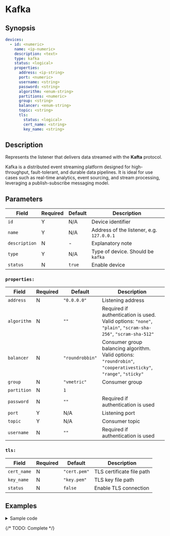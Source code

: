 # Kafka

## Synopsis

```yaml
devices:
  - id: <numeric>
    name: <ip-numeric>
    description: <text>
    type: kafka
    status: <logical>
    properties:
      address: <ip-string>
      port: <numeric>
      username: <string>
      password: <string>
      algorithm: <enum-string>
      partitions: <numeric>
      group: <string>
      balancer: <enum-string>
      topic: <string>
      tls:
        status: <logical>
        cert_name: <string>
        key_name: <string>
```

## Description

Represents the listener that delivers data streamed with the **Kafta** protocol.

Kafka is a distributed event streaming platform designed for high-throughput, fault-tolerant, and durable data pipelines. It is ideal for use cases such as real-time analytics, event sourcing, and stream processing, leveraging a publish-subscribe messaging model.

## Parameters

|Field|Required|Default|Description|
|---|---|---|---|
|`id`|Y|N/A|Device identifier|
|`name`|Y|N/A|Address of the listener, e.g. `127.0.0.1`|
|`description`|N|-|Explanatory note|
|`type`|Y|N/A|Type of device. Should be `kafka`|
|`status`|N|`true`|Enable device|

### `properties:`

|Field|Required|Default|Description|
|---|---|---|---|
|`address`|N|`"0.0.0.0"`|Listening address|
|`algorithm`|N|`""`|Required if authentication is used. Valid options: `"none"`, `"plain"`, `"scram-sha-256"`, `"scram-sha-512"`|
|`balancer`|N|`"roundrobbin"`|Consumer group balancing algorithm. Valid options: `"roundrobin"`, `"cooperativesticky"`, `"range"`, `"sticky"`|
|`group`|N|`"vmetric"`|Consumer group|
|`partition`|N|`1`||
|`password`|N|`""`|Required if authentication is used|
|`port`|Y|N/A|Listening port|
|`topic`|Y|N/A|Consumer topic|
|`username`|N|`""`|Required if authentication is used|

### `tls:`

|Field|Required|Default|Description|
|---|---|---|---|
|`cert_name`|N|`"cert.pem"`|TLS certificate file path|
|`key_name`|N|`"key.pem"`|TLS key file path|
|`status`|N|`false`|Enable TLS connection|

## Examples

<details>
<summary>Sample code</summary>
```yaml
```
</details>

{/* TODO: Complete */}